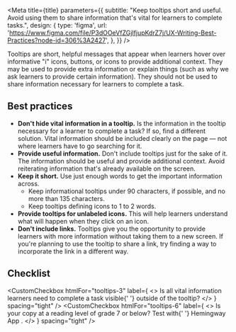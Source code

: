 

<Meta
  title={title}
  parameters={{
    subtitle:
      "Keep tooltips short and useful. Avoid using them to share information that's vital for learners to complete tasks.",
    design: {
      type: 'figma',
      url:
        'https://www.figma.com/file/P3dOOeVfZGjIfjupKdrZ7j/UX-Writing-Best-Practices?node-id=306%3A2427',
    },
  }}
/>

Tooltips are short, helpful messages that appear when learners hover over informative "i" icons, buttons, or icons to provide additional context. They may be used to provide extra information or explain things (such as why we ask learners to provide certain information). They should not be used to share information necessary for learners to complete a task.

## Best practices

- **Don't hide vital information in a tooltip.** Is the information in the tooltip necessary for a learner to complete a task? If so, find a different solution. Vital information should be included clearly on the page — not where learners have to go searching for it.
- **Provide useful information.** Don't include tooltips just for the sake of it. The information should be useful and provide additional context. Avoid reiterating information that's already available on the screen.
- **Keep it short.** Use just enough words to get the important information across.
  - Keep informational tooltips under 90 characters, if possible, and no more than 135 characters.
  - Keep tooltips defining icons to 1 to 2 words.
- **Provide tooltips for unlabeled icons.** This will help learners understand what will happen when they click on an icon.
- **Don't include links.** Tooltips give you the opportunity to provide learners with more information without taking them to a new screen. If you're planning to use the tooltip to share a link, try finding a way to incorporate the link in a different way.

## Checklist

<CustomCheckbox
  htmlFor="tooltips-1"
  label="Is the information included in the tooltip useful?"
  spacing="tight"
/>
<CustomCheckbox
  htmlFor="tooltips-2"
  label="Does the information avoid redundancy to information available on screen?"
  spacing="tight"
/>
<CustomCheckbox
  htmlFor="tooltips-3"
  label={
    <>
      Is all vital information learners need to complete a task visible{' '}
      <Text fontStyle="italic">outside</Text> of the tooltip?
    </>
  }
  spacing="tight"
/>
<CustomCheckbox
  htmlFor="tooltips-4"
  label="Does the tooltip meet the length requirements outlined above?"
  spacing="tight"
/>
<CustomCheckbox
  htmlFor="tooltips-5"
  label="Is your tooltip text-only, without links out to other pages?"
  spacing="tight"
/>
<CustomCheckbox
  htmlFor="tooltips-6"
  label={
    <>
      Is your copy at a reading level of grade 7 or below? Test with{' '}
      <Anchor href="https://hemingwayapp.com" target="_blank">
        Hemingway App
      </Anchor>
      .
    </>
  }
  spacing="tight"
/>
<CustomCheckbox
  htmlFor="tooltips-7"
  label="Have you asked someone unrelated to the project to read the message and did they understand it?"
  spacing="tight"
/>
